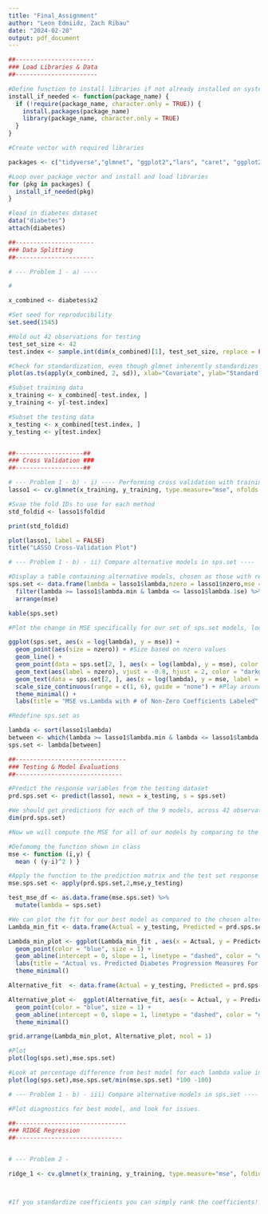 ```yaml
---
title: "Final_Assignment"
author: "Leon Edmiidz, Zach Ribau"
date: "2024-02-20"
output: pdf_document
---
```


```r


##----------------------
### Load Libraries & Data
##-----------------------

#Define function to install libraries if not already installed on system
install_if_needed <- function(package_name) {
  if (!require(package_name, character.only = TRUE)) {
    install.packages(package_name)
    library(package_name, character.only = TRUE)
  }
}

#Create vector with required libraries

packages <- c("tidyverse","glmnet", "ggplot2","lars", "caret", "ggplot2", "GGally", "knitr", "gridExtra")

#Loop over package vector and install and load libraries
for (pkg in packages) {
  install_if_needed(pkg)
}

#load in diabetes dataset
data("diabetes")
attach(diabetes)

##----------------------
### Data Splitting
##----------------------

# --- Problem 1 - a) ----

#

x_combined <- diabetes$x2

#Set seed for reproducibility
set.seed(1545)

#Hold out 42 observations for testing
test_set_size <- 42 
test.index <- sample.int(dim(x_combined)[1], test_set_size, replace = FALSE)

#Check for standardization, even though glmnet inherently standardizes
plot(as.ts(apply(x_combined, 2, sd)), xlab="Covariate", ylab="Standard Deviation") 

#Subset training data
x_training <- x_combined[-test.index, ]
y_training <- y[-test.index]

#Subset the testing data
x_testing <- x_combined[test.index, ]
y_testing <- y[test.index]


##-------------------##
### Cross Validation ###
##-------------------##

# --- Problem 1 - b) - i) ---- Performing cross validation with training data
lasso1 <- cv.glmnet(x_training, y_training, type.measure="mse", nfolds = 10, keep = TRUE, alpha =1)

#Svae the fold IDs to use for each method
std_foldid <- lasso1$foldid

print(std_foldid)

plot(lasso1, label = FALSE)
title("LASSO Cross-Validation Plot")

# --- Problem 1 - b) - ii) Compare alternative models in sps.set ----

#Display a table containing alternative models, chosen as those with regularization temrs between lambda min and lambda 1se. Show the number of non zero coefficients as well.
sps.set <- data.frame(lambda = lasso1$lambda,nzero = lasso1$nzero,mse = lasso1$cvm) %>%
  filter(lambda >= lasso1$lambda.min & lambda <= lasso1$lambda.1se) %>%
  arrange(mse)

kable(sps.set)

#Plot the change in MSE specifically for our set of sps.set models, looking also at the number of nonzero coefficients (point size).

ggplot(sps.set, aes(x = log(lambda), y = mse)) +
  geom_point(aes(size = nzero)) + #Size based on nzero values
  geom_line() +
  geom_point(data = sps.set[2, ], aes(x = log(lambda), y = mse), color = "blue", size = 8, shape = 8, alpha = 0.75) + #Highight alternative model choice, index 2 from the dataframe.
  geom_text(aes(label = nzero), vjust = -0.8, hjust = 2, color = "darkgrey", size = 3.5) + #Label nzero values, moving them out of the way and colouring grey
  geom_text(data = sps.set[2, ], aes(x = log(lambda), y = mse, label = sprintf("lambda = %.6f", lambda)), vjust = -5, color = "blue", nudge_y = 0.1) + #move label down to avoid overlap w nzero labels
  scale_size_continuous(range = c(1, 6), guide = "none") + #Play around with size range for visibility of differences
  theme_minimal() +
  labs(title = "MSE vs.Lambda with # of Non-Zero Coefficients Labeled", x = "Log(Lambda)",y = "Mean Squared Error (mse)")

#Redefine sps.set as 

lambda <- sort(lasso1$lambda)
between <- which(lambda >= lasso1$lambda.min & lambda <= lasso1$lambda.1se)  
sps.set <- lambda[between] 

##-------------------------------
### Testing & Model Evaluations
##------------------------------

#Predict the response variables from the testing dataset
prd.sps.set <- predict(lasso1, newx = x_testing, s = sps.set)

#We should get predictions for each of the 9 models, across 42 observations.
dim(prd.sps.set)

#Now we will compute the MSE for all of our models by comparing to the ground truth response variables

#Defomomg the function shown in class
mse <- function (i,y) {
  mean ( (y-i)^2 ) }	

#Apply the function to the prediction matrix and the test set response variables
mse.sps.set <- apply(prd.sps.set,2,mse,y_testing)

test_mse_df <- as.data.frame(mse.sps.set) %>%
  mutate(lambda = sps.set)

#We can plot the fit for our best model as compared to the chosen alternative model
Lambda_min_fit <- data.frame(Actual = y_testing, Predicted = prd.sps.set[,1])

Lambda_min_plot <- ggplot(Lambda_min_fit , aes(x = Actual, y = Predicted)) +
  geom_point(color = "blue", size = 1) +
  geom_abline(intercept = 0, slope = 1, linetype = "dashed", color = "orange", size = 1,) +  
  labs(title = "Actual vs. Predicted Diabetes Progression Measures For the Best (Top) and Alternative (Bottom) models", x = "Actual", y = "Predicted") +
  theme_minimal()

Alternative_fit  <- data.frame(Actual = y_testing, Predicted = prd.sps.set[,2])

Alternative_plot <-  ggplot(Alternative_fit, aes(x = Actual, y = Predicted)) +
  geom_point(color = "blue", size = 1) +
  geom_abline(intercept = 0, slope = 1, linetype = "dashed", color = "orange", size = 1) +
  theme_minimal()

grid.arrange(Lambda_min_plot, Alternative_plot, ncol = 1)

#Plot 
plot(log(sps.set),mse.sps.set)

#Look at percentage difference from best model for each lambda value in sps.set
plot(log(sps.set),mse.sps.set/min(mse.sps.set) *100 -100)

# --- Problem 1 - b) - iii) Compare alternative models in sps.set ----

#Plot diagnostics for best model, and look for issues.

##-------------------------------
### RIDGE Regression
##------------------------------


# --- Problem 2 - 

ridge_1 <- cv.glmnet(x_training, y_training, type.measure="mse", foldid = std_foldid, keep = TRUE, alpha =0)




```

```r


#If you standardize coefficients you can simply rank the coefficients!! But when glm reports coefficients, it has converted them from standardized forms back to original units - thus to rank them, we need to scale them again!


```


